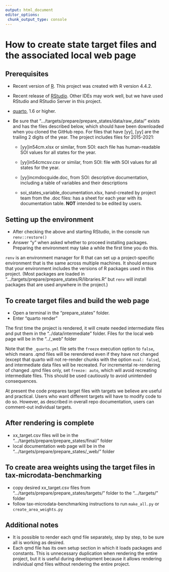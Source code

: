 ```yaml
---
output: html_document
editor_options: 
 chunk_output_type: console
---
```


# How to create state target files and the associated local web page

## Prerequisites

-   Recent version of [R](https://www.r-project.org/). This project was created with R version 4.4.2.

-   Recent release of [RStudio](https://posit.co/products/open-source/rstudio/). Other IDEs may work well, but we have used RStudio and RStudio Server in this project.

-   [quarto](https://quarto.org/docs/get-started/), 1.6 or higher.

-   Be sure that ".../targets/prepare/prepare_states/data/raw_data/" exists and has the files described below, which should have been downloaded when you cloned the GitHub repo. For files that have \[yy\], \[yy\] are the trailing 2 digits of the year. The project includes files for 2015-2021:

    -   \[yy\]in54cm.xlsx or similar, from SOI: each file has human-readable SOI values for all states for the year.

    -   \[yy\]in54cmcsv.csv or similar, from SOI: file with SOI values for all states for the year.

    -   \[yy\]incmdocguide.doc, from SOI: descriptive documentation, including a table of variables and their descriptions

    -   soi_states_variable_documentation.xlsx, hand-created by project team from the .doc files: has a sheet for each year with its documentation table. **NOT** intended to be edited by users.

## Setting up the environment

-   After checking the above and starting RStudio, in the console run `renv::restore()`
-   Answer "y" when asked whether to proceed installing packages.
Preparing the environment may take a while the first time you do this.

`renv` is an environment manager for R that can set up a project-specific environment that is the same across multiple machines. It should ensure that your environment includes the versions of R packages used in this project. (Most packages are loaded in ".../targets/prepare/prepare_states/R/libraries.R" but `renv` will install packages that are used anywhere in the project.)

## To create target files and build the web page

-   Open a terminal in the "prepare_states" folder.
-   Enter "quarto render"

The first time the project is rendered, it will create needed intermediate files and put them in the "../data/intermediate" folder. Files for the local web page will be in the "../\_web" folder

Note that the `_quarto.yml` file sets the `freeze` execution option to `false`, which means .qmd files will be rerendered even if they have not changed (except that quarto will not re-render chunks with the option `eval: false`), and intermediate data files will be recreated. For incremental re-rendering of changed .qmd files only, set `freeze: auto`, which will avoid recreating intermediate files. This should be used cautiously to avoid unintended consequences.

At present the code prepares target files with targets we believe are useful and practical. Users who want different targets will have to modify code to do so. However, as described in overall repo documentation, users can comment-out individual targets.

## After rendering is complete

-   xx_target.csv files will be in the ".../targets/prepare/prepare_states/final/" folder
-   local documentation web page will be in the ".../targets/prepare/prepare_states/\_web/" folder

## To create area weights using the target files in tax-microdata-benchmarking

-   copy desired xx_target.csv files from ".../targets/prepare/prepare_states/targets/" folder to the ".../targets/" folder
-   follow tax-microdata-benchmarking instructions to run `make_all.py` or `create_area_weights.py`

## Additional notes

-   It is possible to render each qmd file separately, step by step, to be sure all is working as desired.
-   Each qmd file has its own setup section in which it loads packages and constants. This is unnecessary duplication when rendering the entire project, but it is useful during development because it allows rendering individual qmd files without rendering the entire project.
